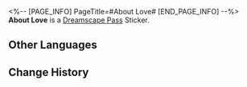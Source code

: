 <%-- [PAGE_INFO]
PageTitle=#About Love#
[END_PAGE_INFO] --%>
{{Stub|Location information}}
{{Item Infobox
|id          = 223022
|image       = Dreamscape Pass Sticker Text.png{{subst:void|<!--$UPLOAD:<<SpriteOutput/TravelBrochure/StickFigures/TBComStickIcon.png>-<Dreamscape Pass Sticker Text.png>-<Item Icons>>-->}}
|type        = Dreamscape Pass Sticker
|type2       = Big Squanderer Stickers
|invCategory = 
|rarity      = 4
|effect      = 
|description = Digital stickers that can be used to decorate the pages of the Dreamtour Handbook. They come in many different styles.
|source1     = [[Meet a romantically obsessed billboard "Sales Rep"]]
}}
{{Description|Of course you can find your true love here, although it is artificial.}}
'''About Love''' is a [[Dreamscape Pass]] Sticker.

==Other Languages==
{{Other Languages
|en   = About Love
|zhs  = 有关爱
|zht  = 有關愛
|ja   = 愛について
|ko   = 사랑에 관해
|es   = Acerca del amor
|fr   = À propos de l'amour
|ru   = О любви
|th   = เกี่ยวกับความรัก
|vi   = Về Tình Yêu
|de   = Über Liebe
|id   = Tentang Cinta
|pt   = Sobre o Amor
}}

==Change History==
{{Change History|2.0}}